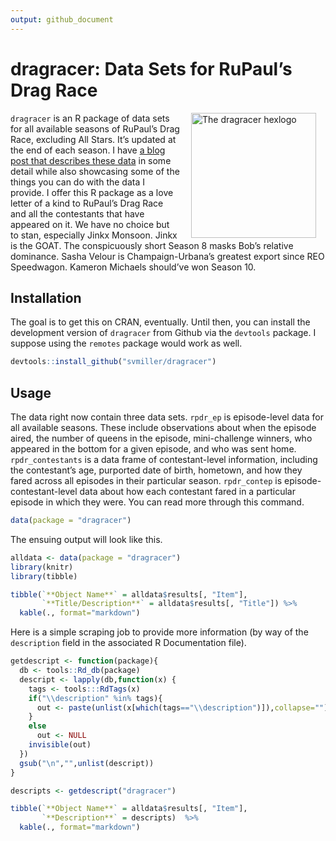 ```yaml
---
output: github_document
---
```


# dragracer: Data Sets for RuPaul's Drag Race

<img src="man/figures/dragracer-sticker.png" alt="The dragracer hexlogo" align="right" width="200" style="padding: 0 15px; float: right;"/>

`dragracer` is an R package of data sets for all available seasons of RuPaul's Drag Race, excluding All Stars. It's updated at the end of each season. I have [a blog post that describes these data](http://svmiller.com/blog/2019/02/dragracer-rupauls-drag-race-analysis/) in some detail while also showcasing some of the things you can do with the data I provide. I offer this R package as a love letter of a kind to RuPaul's Drag Race and all the contestants that have appeared on it. We have no choice but to stan, especially Jinkx Monsoon. Jinkx is the GOAT. The conspicuously short Season 8 masks Bob's relative dominance. Sasha Velour is Champaign-Urbana's greatest export since REO Speedwagon. Kameron Michaels should've won Season 10.

## Installation

The goal is to get this on CRAN, eventually. Until then, you can install the development version of `dragracer` from Github via the `devtools` package. I suppose using the `remotes` package would work as well.

```r
devtools::install_github("svmiller/dragracer")
```

## Usage

The data right now contain three data sets. `rpdr_ep` is episode-level data for all available seasons. These include observations about when the episode aired, the number of queens in the episode, mini-challenge winners, who appeared in the bottom for a given episode, and who was sent home. `rpdr_contestants` is a data frame of contestant-level information, including the contestant's age, purported date of birth, hometown, and how they fared across all episodes in their particular season. `rpdr_contep` is episode-contestant-level data about how each contestant fared in a particular episode in which they were. You can read more through this command.

```r
data(package = "dragracer")
```

The ensuing output will look like this.

```r
alldata <- data(package = "dragracer")
library(knitr)
library(tibble)

tibble(`**Object Name**` = alldata$results[, "Item"],
       `**Title/Description**` = alldata$results[, "Title"]) %>%
  kable(., format="markdown")
```

Here is a simple scraping job to provide more information (by way of the `description` field in the associated R Documentation file).

```r
getdescript <- function(package){
  db <- tools::Rd_db(package)
  descript <- lapply(db,function(x) {
    tags <- tools:::RdTags(x)
    if("\\description" %in% tags){
      out <- paste(unlist(x[which(tags=="\\description")]),collapse="")
    }
    else
      out <- NULL
    invisible(out)
  })
  gsub("\n","",unlist(descript))
}

descripts <- getdescript("dragracer")

tibble(`**Object Name**` = alldata$results[, "Item"],
       `**Description**` = descripts)  %>%
  kable(., format="markdown")

```
